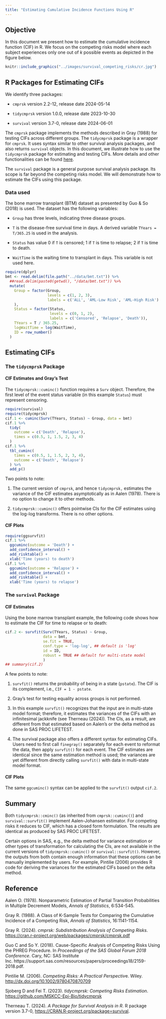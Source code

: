 ```yaml
---
title: "Estimating Cumulative Incidence Functions Using R"
---
```


## Objective

In this document we present how to estimate the cumulative incidence function (CIF) in R. We focus on the competing risks model where each subject experiences only one out of *k* possible events as depicted in the figure below.

```r
knitr::include_graphics("../images/survival_competing_risks/cr.jpg")
```

## R Packages for Estimating CIFs

We identify three packages:

-   `cmprsk` version 2.2-12, release date 2024-05-14

-   `tidycmprsk` version 1.0.0, release date 2023-10-30

-   `survival` version 3.7-0, release date 2024-06-01

The `cmprsk` package implements the methods described in Gray (1988) for testing CIFs across different groups. The `tidycmprsk` package is a wrapper for `cmprsk`. It uses syntax similar to other survival analysis packages, and also returns `survival` objects. In this document, we illustrate how to use the `tidycmprsk` package for estimating and testing CIFs. More details and other functionalities can be found [here](https://mskcc-epi-bio.github.io/tidycmprsk/ "tidycmprsk").

The `survival` package is a general purpose survival analysis package. Its scope is far beyond the competing risks model. We will demonstrate how to estimate the CIFs using this package.

### Data used

The bone marrow transplant (BTM) dataset as presented by Guo & So (2018) is used. The dataset has the following variables:

-   `Group` has three levels, indicating three disease groups.

-   `T` is the disease-free survival time in days. A derived variable `TYears = T/365.25` is used in the analysis.

-   `Status` has value 0 if `T` is censored; 1 if `T` is time to relapse; 2 if `T` is time to death.

-   `WaitTime` is the waiting time to transplant in days. This variable is not used here.

```r
require(dplyr)
bmt <- read.delim(file.path("../data/bmt.txt")) %>%
  ##read.delim(paste0(getwd(), "/data/bmt.txt")) %>%
  mutate(
    Group = factor(Group, 
                   levels = c(1, 2, 3), 
                   labels = c('ALL', 'AML-Low Risk', 'AML-High Risk')
    ),
    Status = factor(Status,
                    levels = c(0, 1, 2),
                    labels = c('Censored', 'Relapse', 'Death')),
    TYears = T / 365.25,
    logWaitTime = log(WaitTime),
    ID = row_number()
  )
```

## Estimating CIFs

### The `tidycmprsk` Package

#### CIF Estimates and Gray's Test

The `tidycmprsk::cuminc()` function requires a `Surv` object. Therefore, the first level of the event status variable (in this example `Status`) must represent censoring.

```r
require(survival)
require(tidycmprsk)
cif.1 <- cuminc(Surv(TYears, Status) ~ Group, data = bmt) 
cif.1 %>% 
  tidy(
    outcome = c('Death', 'Relapse'),
    times = c(0.5, 1, 1.5, 2, 3, 4)
  )
cif.1 %>% 
  tbl_cuminc(
    times = c(0.5, 1, 1.5, 2, 3, 4),
    outcome = c('Death', 'Relapse')
  ) %>%
  add_p()
```

Two points to note:

1.  The current version of `cmprsk`, and hence `tidycmprsk,` estimates the variance of the CIF estimates asymptotically as in Aalen (1978). There is no option to change it to other methods.

2.  `tidycmprsk::cuminc()` offers pointwise CIs for the CIF estimates using the log-log transforms. There is no other options.

#### CIF Plots

```r
require(ggsurvfit)
cif.1 %>%
  ggcuminc(outcome = 'Death') +
  add_confidence_interval() +
  add_risktable() +
  xlab('Time (years) to death')
cif.1 %>%
  ggcuminc(outcome = 'Relapse') +
  add_confidence_interval() +
  add_risktable() +
  xlab('Time (years) to relapse')
```

### The `survival` Package

#### CIF Estimates

Using the bone marrow transplant example, the following code shows how to estimate the CIF for time to relapse or to death:

```r
cif.2 <- survfit(Surv(TYears, Status) ~ Group,
                 data = bmt,
                 se.fit = TRUE,
                 conf.type = 'log-log', ## default is 'log'
                 id = ID,
                 robust = TRUE ## default for multi-state model
                 )
## summary(cif.2)
```

A few points to note:

1.  `survfit()` returns the probability of being in a state (`pstate`). The CIF is its complement, i.e., `CIF = 1 - pstate`.

2.  Gray's test for testing equality across groups is not performed.

3.  In this example `survfit()` recognizes that the input are in multi-state model format; therefore, it estimates the variances of the CIFs with an infinitesimal jackknife (see Therneau (2024)). The CIs, as a result, are different from that estimated based on Aalen's or the delta method as done in SAS PROC LIFETEST.

4.  The survival package also offers a different syntax for estimating CIFs. Users need to first call `finegray()` separately for each event to reformat the data, then apply `survfit()` for each event. The CIF estimates are identical since the same estimation method is used; the variances are yet different from directly calling `survfit()` with data in multi-state model format.

#### CIF Plots

The same `ggcuminc()` syntax can be applied to the `survfit()` output `cif.2`.

## Summary

Both `tidycmprsk::cminc()` (as inherited from `cmprsk::cuminc()`) and `survival::survfit()` implement Aalen-Johansen estimator. For competing risks it reduces to CIF, which has a closed form formulation. The results are identical as produced by SAS PROC LIFETEST.

Certain options in SAS, e.g., the delta method for variance estimation or other types of transformation for calculating the CIs, are not available in the current versions of `tidycmprsk::cuminc()` or `survival::survfit()`. However, the outputs from both contain enough information that these options can be manually implemented by users. For example, Pintilie (2006) provides R code for deriving the variances for the estimated CIFs based on the delta method.

## Reference

Aalen O. (1978). Nonparametric Estimation of Partial Transition Probabilities in Multiple Decrement Models, *Annals of Statistics*, 6:534-545.

Gray R. (1988). A Class of K-Sample Tests for Comparing the Cumulative Incidence of a Competing Risk, *Annals of Statistics*, 16:1141-1154.

Gray R. (2024). *cmprsk: Subdistribution Analysis of Competing Risks*. <https://cran.r-project.org/web/packages/cmprsk/cmprsk.pdf>

Guo C and So Y. (2018). Cause-Specific Analysis of Competing Risks Using the PHREG Procedure. In *Proceedings of the SAS Global Forum 2018 Conference*. Cary, NC: SAS Institute Inc. https://support.sas.com/resources/papers/proceedings18/2159-2018.pdf.

Pintilie M. (2006). *Competing Risks: A Practical Perspectiv*e. Wiley.\
<http://dx.doi.org/10.1002/9780470870709>

Sjoberg D and Fei T. (2023). *tidycmprsk: Competing Risks Estimation*. <https://github.com/MSKCC-Epi-Bio/tidycmprsk>

Therneau T. (2024). *A Package for Survival Analysis in R*. R package version 3.7-0, [https://CRAN.R-project.org/package=survival](https://cran.r-project.org/package=survival).
